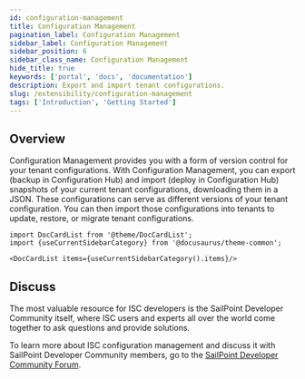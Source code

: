 ```yaml
---
id: configuration-management
title: Configuration Management
pagination_label: Configuration Management
sidebar_label: Configuration Management
sidebar_position: 6
sidebar_class_name: Configuration Management
hide_title: true
keywords: ['portal', 'docs', 'documentation']
description: Export and import tenant configurations.
slug: /extensibility/configuration-management
tags: ['Introduction', 'Getting Started']
---
```


## Overview

Configuration Management provides you with a form of version control for your tenant configurations. With Configuration Management, you can export (backup in Configuration Hub) and import (deploy in Configuration Hub) snapshots of your current tenant configurations, downloading them in a JSON. These configurations can serve as different versions of your tenant configuration. You can then import those configurations into tenants to update, restore, or migrate tenant configurations.

```mdx-code-block
import DocCardList from '@theme/DocCardList';
import {useCurrentSidebarCategory} from '@docusaurus/theme-common';

<DocCardList items={useCurrentSidebarCategory().items}/>
```

## Discuss

The most valuable resource for ISC developers is the SailPoint Developer Community itself, where ISC users and experts all over the world come together to ask questions and provide solutions.

To learn more about ISC configuration management and discuss it with SailPoint Developer Community members, go to the [SailPoint Developer Community Forum](https://developer.sailpoint.com/discuss/c/isc/6).
